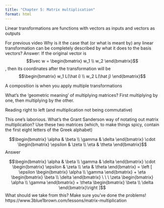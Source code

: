 ```yaml
---
title: "Chapter 5: Matrix multiplication"
format: html
---
```


Linear transformations are functions with vectors as inputs and vectors as outputs

For previous video
Why is it the case that (or what is meant by) any linear transformation can be completely described by what it does to the basis vectors?
Answer: If the original vector is $$\vec w = \begin{bmatrix} w_1 \\ w_2 \end{bmatrix}$$, then its coordinates after the transformation will be $$\begin{bmatrix} w_1 L(\hat i) \\ w_2 L(\hat j) \end{bmatrix}$$

A composition is when you apply multiple transformations

What's the 'geometric meaning' of multiplying matrices?
First multiplying by one, then multiplying by the other.

Reading right to left (and multiplication not being commutative)

This one's laborious. What's the Grant Sanderson way of notating out matrix multiplication? Use these two matrices (which, to make things spicy, contain the first eight letters of the Greek alphabet)

$$\begin{bmatrix} \alpha & \beta \\ \gamma &  \delta  \end{bmatrix} \cdot \begin{bmatrix} \epsilon & \zeta \\ \eta &  \theta \end{bmatrix}$$
Answer

$$\begin{bmatrix} \alpha & \beta \\ \gamma &  \delta  \end{bmatrix} \cdot \begin{bmatrix} \epsilon & \zeta \\ \eta &  \theta \end{bmatrix} = \left [  \epsilon \begin{bmatrix} \alpha \\ \gamma \end{bmatrix} + \eta \begin{bmatrix} \beta \\ \delta \end{bmatrix} \ \ \ \zeta \begin{bmatrix} \alpha \\ \gamma \end{bmatrix} + \theta \begin{bmatrix} \beta \\ \delta \end{bmatrix}\right ]$$
What should we take from this?
Make sure you've done the problems! https://www.3blue1brown.com/lessons/matrix-multiplication